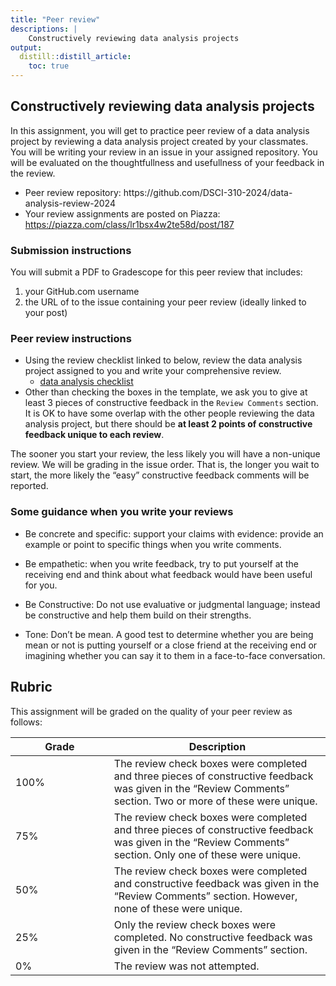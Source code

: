 ```yaml
---
title: "Peer review"
descriptions: |
    Constructively reviewing data analysis projects
output:
  distill::distill_article:
    toc: true
---
```



## Constructively reviewing data analysis projects

In this assignment, you will get to practice peer review of a data analysis project
by reviewing a data analysis project created by your classmates.
You will be writing your review in an issue in your assigned repository.
You will be evaluated on the thoughtfullness and usefullness of your feedback in the review.

- Peer review repository: https://github.com/DSCI-310-2024/data-analysis-review-2024
- Your review assignments are posted on Piazza: <https://piazza.com/class/lr1bsx4w2te58d/post/187>

### Submission instructions

You will submit a PDF to Gradescope for this peer review that includes:

1.  your GitHub.com username
2.  the URL of to the issue containing your peer review (ideally linked to your post)

### Peer review instructions

- Using the review checklist linked to below,
  review the data analysis project assigned to you and write your comprehensive review.
    - [data analysis checklist](https://raw.githubusercontent.com/UBC-MDS/data-analysis-review-checklist/main/data-analysis-review-checklist.md)
- Other than checking the boxes in the template, we ask you to give at least 3 pieces of constructive feedback in the `Review Comments` section.
It is OK to have some overlap with the other people reviewing the data analysis project, but there should be **at least 2 points of constructive feedback unique to each review**.

The sooner you start your review, the less likely you will have a non-unique review. We will be grading in the issue order.
That is, the longer you wait to start, the more likely the "easy" constructive feedback comments will be reported.

### Some guidance when you write your reviews

- Be concrete and specific: support your claims with evidence: provide an example or point to specific things when you write comments.

- Be empathetic: when you write feedback, try to put yourself at the receiving end and think about what feedback would have been useful for you.

- Be Constructive: Do not use evaluative or judgmental language; instead be constructive and help them build on their strengths.

- Tone: Don't be mean. A good test to determine whether you are being mean or not is putting yourself or a close friend at the receiving end or imagining whether you can say it to them in a face-to-face conversation.

## Rubric

This assignment will be graded on the quality of your peer review as follows:

|Grade | Description |
|------|-------------|
| 100% | The review check boxes were completed and three pieces of constructive feedback was given in the "Review Comments" section. Two or more of these were unique. |
| 75%  | The review check boxes were completed and three pieces of constructive feedback was given in the "Review Comments" section. Only one of these were unique. |
| 50%  | The review check boxes were completed and constructive feedback was given in the "Review Comments" section. However, none of these were unique. |
| 25%  | Only the review check boxes were completed. No constructive feedback was given in the "Review Comments" section. |
| 0%   | The review was not attempted. |

